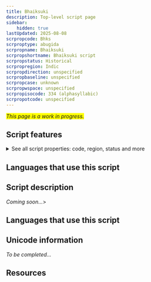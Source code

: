 ```yaml
---
title: Bhaiksuki
description: Top-level script page
sidebar:
    hidden: true
lastUpdated: 2025-08-08
scrpropcode: Bhks
scrproptype: abugida
scrpropname: Bhaiksuki
scrpropshortname: Bhaiksuki script
scrpropstatus: Historical
scrpropregion: Indic
scrpropdirection: unspecified
scrpropbaseline: unspecified
scrpropcase: unknown
scrpropwspace: unspecified
scrpropisocode: 334 (alphasyllabic)
scrpropotcode: unspecified
---
```


<span style='background-color:yellow'>_This page is a work in progress._</span>


## Script features

<details>
<summary> See all script properties: code, region, status and more</summary>
<ScriptInfo />
</details>

## Languages that use this script

<WsList script='Bhks' wsMax='5' />

## Script description

_Coming soon..._>

## Languages that use this script

<WsList script='Bhks' wsMax='5' />

## Unicode information

_To be completed..._

## Resources

<ScriptResources detailSummary='seemore' />

